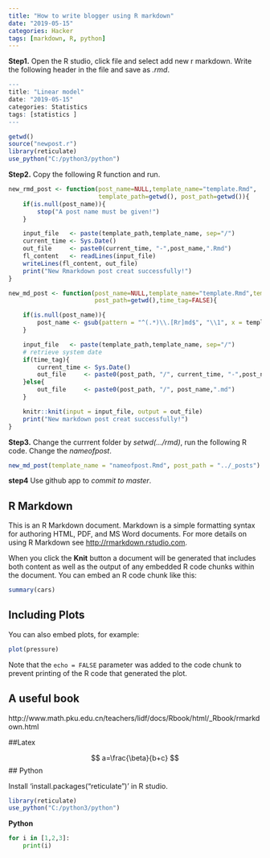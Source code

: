 ```yaml
---
title: "How to write blogger using R markdown"
date: "2019-05-15"
categories: Hacker
tags: [markdown, R, python]
---
```



**Step1.** Open the R studio, click file and select add new r markdown. Write the following header in the file and save as *.rmd*.

 ```R
---
title: "Linear model"
date: "2019-05-15"
categories: Statistics
tags: [statistics ]
---

getwd()
source("newpost.r")
library(reticulate)
use_python("C:/python3/python")

```


**Step2.** Copy the following R function and run.

``` r
new_rmd_post <- function(post_name=NULL,template_name="template.Rmd",
                         template_path=getwd(), post_path=getwd()){
    if(is.null(post_name)){
        stop("A post name must be given!")
    }

    input_file   <- paste(template_path,template_name, sep="/")
    current_time <- Sys.Date()
    out_file     <- paste0(current_time, "-",post_name,".Rmd")
    fl_content   <- readLines(input_file)
    writeLines(fl_content, out_file)
    print("New Rmarkdown post creat successfully!")
}

new_md_post <- function(post_name=NULL,template_name="template.Rmd",template_path=getwd(),
                        post_path=getwd(),time_tag=FALSE){

    if(is.null(post_name)){
        post_name <- gsub(pattern = "^(.*)\\.[Rr]md$", "\\1", x = template_name)
    }

    input_file   <- paste(template_path,template_name, sep="/")
    # retrieve system date
    if(time_tag){
        current_time <- Sys.Date()
        out_file     <- paste0(post_path, "/", current_time, "-",post_name,".md")
    }else{
        out_file     <- paste0(post_path, "/", post_name,".md")
    }

    knitr::knit(input = input_file, output = out_file)
    print("New markdown post creat successfully!")
}
```

**Step3.** Change the currrent folder by *setwd(.../rmd)*, run the following R code. Change the *nameofpost*.

``` r
new_md_post(template_name = "nameofpost.Rmd", post_path = "../_posts")
```

**step4** Use github app to *commit to master*.


## R Markdown

This is an R Markdown document. Markdown is a simple formatting syntax for authoring HTML, PDF, and MS Word documents. For more details on using R Markdown see <http://rmarkdown.rstudio.com>.

When you click the **Knit** button a document will be generated that includes both content as well as the output of any embedded R code chunks within the document. You can embed an R code chunk like this:

```r
summary(cars)
```

## Including Plots

You can also embed plots, for example:

```r
plot(pressure)
```

Note that the `echo = FALSE` parameter was added to the code chunk to prevent printing of the R code that generated the plot.


## A useful book

http://www.math.pku.edu.cn/teachers/lidf/docs/Rbook/html/_Rbook/rmarkdown.html

##Latex

$$
a=\frac{\beta}{b+c}
$$
## Python

Install 'install.packages("reticulate")' in R studio.

```R
library(reticulate)
use_python("C:/python3/python")
```

**Python**
```python
for i in [1,2,3]:
    print(i)
```

